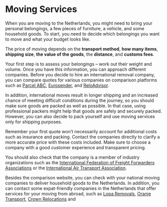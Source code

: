 # Moving Services 
When you are moving to the Netherlands, you might need to bring your personal belongings, a few pieces of furniture, a vehicle, and some household goods. To start, you need to decide which belongings you want to move and what your budget looks like. 

The price of moving depends on the **transport method**, **how many items**, **shipping size**, **the value of the goods**, the **distance**, and **customs fees**. 

Your first step is to assess your belongings – work out their weight and volume. Once you have this information, you can approach different companies. Before you decide to hire an international removal company, you can compare quotes for various companies on comparison platforms such as [Parcel ABC](https://www.parcelabc.com/?utm_source=Awin&utm_medium=Awin&utm_campaign=666995&awc=12842_1646034681_9c7242973f2df52c57262f73feddd7de), [Eurosender](https://www.eurosender.com/?utm_source=TradeTracker&utm_medium=Affiliate&utm_campaign=Expatica%20Netherlands), and [ReloAdvisor](https://reloadvisor.org/en/?utm_source=expatica&utm_medium=banner&utm_campaign=expatica_banner). 

In addition, international moves result in longer shipping and an increased chance of meeting difficult conditions during the journey, so you should make sure goods are packed as well as possible. In that case, using professional packers might help that goods are safely and securely packed. However, you can also decide to pack yourself and use moving services only for shipping purposes.

<callout> 
  Remember your first quote won’t necessarily account for additional costs such as insurance and packing. Contact the companies directly to clarify a more accurate price with these costs included.
</callout>

<callout type="warning">
  Make sure to choose a company with a good customer experience and transparent pricing. 
</callout> 

You should also check that the company is a member of industry organizations such as the [International Federation of Freight Forwarders Associations](https://fiata.org/who-we-are.html) or the [International Air Transport Association](https://www.iata.org/en/about/).

Besides the comparison website, you can check with your national moving companies to deliver household goods to the Netherlands. In addition, you can contact some expat-friendly companies in the Netherlands that offer services for your moving from abroad, such as [Lopa Removals](https://loparemovals.com/), [Oranje Transport](https://oranjetransport.nl/), [Crown Relocations](https://www.crownrelo.com/netherlands/en-nl?) and 
